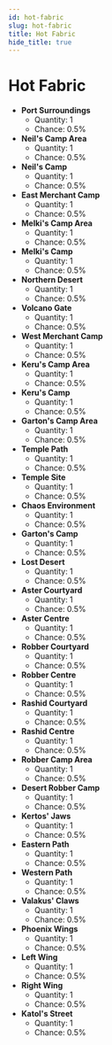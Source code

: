 ---
id: hot-fabric
slug: hot-fabric
title: Hot Fabric
hide_title: true
---


# <ItemIcon iconId="2043"/> Hot Fabric
- **Port Surroundings**
	- Quantity: 1
	- Chance: 0.5%
- **Neil's Camp Area**
	- Quantity: 1
	- Chance: 0.5%
- **Neil's Camp**
	- Quantity: 1
	- Chance: 0.5%
- **East Merchant Camp**
	- Quantity: 1
	- Chance: 0.5%
- **Melki's Camp Area**
	- Quantity: 1
	- Chance: 0.5%
- **Melki's Camp**
	- Quantity: 1
	- Chance: 0.5%
- **Northern Desert**
	- Quantity: 1
	- Chance: 0.5%
- **Volcano Gate**
	- Quantity: 1
	- Chance: 0.5%
- **West Merchant Camp**
	- Quantity: 1
	- Chance: 0.5%
- **Keru's Camp Area**
	- Quantity: 1
	- Chance: 0.5%
- **Keru's Camp**
	- Quantity: 1
	- Chance: 0.5%
- **Garton's Camp Area**
	- Quantity: 1
	- Chance: 0.5%
- **Temple Path**
	- Quantity: 1
	- Chance: 0.5%
- **Temple Site**
	- Quantity: 1
	- Chance: 0.5%
- **Chaos Environment**
	- Quantity: 1
	- Chance: 0.5%
- **Garton's Camp**
	- Quantity: 1
	- Chance: 0.5%
- **Lost Desert**
	- Quantity: 1
	- Chance: 0.5%
- **Aster Courtyard**
	- Quantity: 1
	- Chance: 0.5%
- **Aster Centre**
	- Quantity: 1
	- Chance: 0.5%
- **Robber Courtyard**
	- Quantity: 1
	- Chance: 0.5%
- **Robber Centre**
	- Quantity: 1
	- Chance: 0.5%
- **Rashid Courtyard**
	- Quantity: 1
	- Chance: 0.5%
- **Rashid Centre**
	- Quantity: 1
	- Chance: 0.5%
- **Robber Camp Area**
	- Quantity: 1
	- Chance: 0.5%
- **Desert Robber Camp**
	- Quantity: 1
	- Chance: 0.5%
- **Kertos' Jaws**
	- Quantity: 1
	- Chance: 0.5%
- **Eastern Path**
	- Quantity: 1
	- Chance: 0.5%
- **Western Path**
	- Quantity: 1
	- Chance: 0.5%
- **Valakus' Claws**
	- Quantity: 1
	- Chance: 0.5%
- **Phoenix Wings**
	- Quantity: 1
	- Chance: 0.5%
- **Left Wing**
	- Quantity: 1
	- Chance: 0.5%
- **Right Wing**
	- Quantity: 1
	- Chance: 0.5%
- **Katol's Street**
	- Quantity: 1
	- Chance: 0.5%

